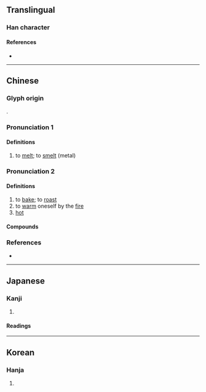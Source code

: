 {{also|炀|烊}}
{{character info/new}}
==Translingual==

===Han character===
{{Han char|rn=86|rad=火|as=09|sn=13|four=96827|canj=FAMH|ids=⿰火昜}}

====References====
* {{Han ref|kx=0678.070|dkj=19235|dj=1089.100|hdz=32216.160|uh=716C|ud=29036|bh=B7D5|bd=47061}}

----

==Chinese==
{{zh-forms|s=炀}}

===Glyph origin===
{{Han etym}}
{{Han compound|火|昜|c1=s|c2=p|t1=fire|ls=psc}}.

===Pronunciation 1===
{{zh-pron
|m=yáng
|c=joeng4
|mc=1
|oc=n,1
|cat=v
}}

====Definitions====
{{zh-hanzi}}

# to [[melt]]; to [[smelt]] (metal)

===Pronunciation 2===
{{zh-pron
|m=yàng
|c=joeng6
|mc=2
|oc=n,2
|cat=v,a
}}

====Definitions====
{{zh-hanzi}}

# to [[bake]]; to [[roast]]
# to [[warm]] oneself by the [[fire]]
# [[hot]]

====Compounds====
{{zh-der|煬灶}}

===References===
* {{R:yue:Hanzi}}

----

==Japanese==

===Kanji===
{{ja-kanji|grade=|rs=火09}}

# {{defn|lang=ja|sort=火09}}

====Readings====
{{ja-readings
|goon=よう
|kanon=よう
|kun=あぶ-る, や-く}}

----

==Korean==

===Hanja===
{{ko-hanja|hangeul=양|eumhun=|rv=yang|mr=yang|y=yang}}

# {{defn|lang=ko|sort=火09}}